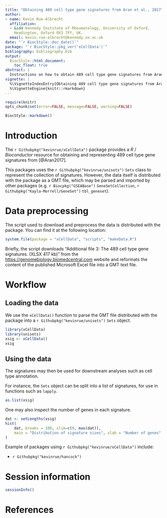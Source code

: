 ```yaml
---
title: "Obtaining 489 cell type gene signatures from Aran et al., 2017"
author:
- name: Kevin Rue-Albrecht
  affiliation: 
  - &id4 Kennedy Institute of Rheumatology, University of Oxford,
    Headington, Oxford OX3 7FY, UK.
  email: kevin.rue-albrecht@kennedy.ox.ac.uk
date: "`r BiocStyle::doc_date()`"
package: "`r BiocStyle::pkg_ver('xCellData')`"
bibliography: bibliography.bib
output: 
  BiocStyle::html_document:
    toc_float: true
abstract: |
  Instructions on how to obtain 489 cell type gene signatures from Aran et al., 2017.
vignette: |
  %\VignetteIndexEntry{Obtaining 489 cell type gene signatures from Aran et al., 2017}
  %\VignetteEngine{knitr::rmarkdown}
---
```


```r
require(knitr)
opts_chunk$set(error=FALSE, message=FALSE, warning=FALSE)
```

```r
BiocStyle::markdown()
```

# Introduction 

The `r Githubpkg("kevinrue/xCellData")` package provides a _R_ /
_Bioconductor_ resource for obtaining and representing 489 cell type gene signatures from [@Aran2017].

This packages uses the `r Githubpkg("kevinrue/unisets")` `Sets` class to represent the collection of signatures.
However, the data itself is distributed with the package as a GMT file, which may be parsed and imported by other packages (e.g. `r Biocpkg("GSEABase")` `GeneSetCollection`, `r Githubpkg("Kayla-Morrell/GeneSet")` `tbl_geneset`).

# Data preprocessing

The script used to download and preprocess the data is distributed with the package.
You can find it at the following location:

```r
system.file(package = "xCellData", "scripts", "makeData.R")
```

Briefly, the script downloads "Additional file 3: The 489 cell type gene signatures. (XLSX 417 kb)" from the [https://genomebiology.biomedcentral.com][genomebiology_aran_add3] website and reformats the content of the published Microsoft Excel file into a GMT text file.

# Workflow

## Loading the data

We use the `xCellData()` function to parse the GMT file distributed with the package into a `r Githubpkg("kevinrue/unisets")` `Sets` object.

```r
library(xCellData)
library(unisets)
xsig <- xCellData()
xsig
```

## Using the data

The signatures may then be used for downstream analyses such as cell type annotation.

For instance, the `Sets` object can be split into a list of signatures, for use in functions such as `lapply`.

```r
as.list(xsig)
```

One may also inspect the number of genes in each signature.

```r
dat <- setLengths(xsig)
hist(
    dat, breaks = 100, xlim=c(0, max(dat)),
    main = "Distribution of signature sizes", xlab = "Number of genes"
)
```

Example of packages using `r Githubpkg("kevinrue/xCellData")` include:

- `r Githubpkg("kevinrue/hancock")`

# Session information

```r
sessionInfo()
```

[genomebiology_aran_add3]: https://genomebiology.biomedcentral.com/articles/10.1186/s13059-017-1349-1#MOESM3

# References
